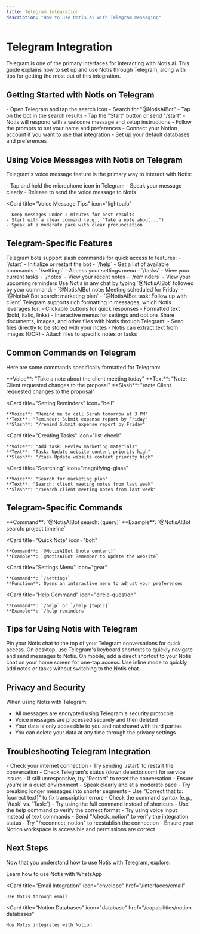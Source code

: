 ```yaml
---
title: Telegram Integration
description: "How to use Notis.ai with Telegram messaging"
---
```


# Telegram Integration

Telegram is one of the primary interfaces for interacting with Notis.ai. This guide explains how to set up and use Notis through Telegram, along with tips for getting the most out of this integration.

## Getting Started with Notis on Telegram

<Steps>
  <Step title="Find the Notis Bot">
    - Open Telegram and tap the search icon
    - Search for "@NotisAIBot"
    - Tap on the bot in the search results
  </Step>
  
  <Step title="Start the Conversation">
    - Tap the "Start" button or send "/start"
    - Notis will respond with a welcome message and setup instructions
  </Step>
  
  <Step title="Complete the Onboarding">
    - Follow the prompts to set your name and preferences
    - Connect your Notion account if you want to use that integration
    - Set up your default databases and preferences
  </Step>
</Steps>

## Using Voice Messages with Notis on Telegram

Telegram's voice message feature is the primary way to interact with Notis:

<CardGroup cols={2}>
  <Card
    title="Recording Voice Messages"
    icon="microphone"
  >
    - Tap and hold the microphone icon in Telegram
    - Speak your message clearly
    - Release to send the voice message to Notis
  </Card>
  
  <Card
    title="Voice Message Tips"
    icon="lightbulb"
  >
    - Keep messages under 2 minutes for best results
    - Start with a clear command (e.g., "Take a note about...")
    - Speak at a moderate pace with clear pronunciation
  </Card>
</CardGroup>

## Telegram-Specific Features

<AccordionGroup>
  <Accordion title="Bot Commands">
    Telegram bots support slash commands for quick access to features:
    - `/start` - Initialize or restart the bot
    - `/help` - Get a list of available commands
    - `/settings` - Access your settings menu
    - `/tasks` - View your current tasks
    - `/notes` - View your recent notes
    - `/reminders` - View your upcoming reminders
  </Accordion>
  
  <Accordion title="Inline Mode">
    Use Notis in any chat by typing `@NotisAIBot` followed by your command:
    - `@NotisAIBot note: Meeting scheduled for Friday`
    - `@NotisAIBot search: marketing plan`
    - `@NotisAIBot task: Follow up with client`
  </Accordion>
  
  <Accordion title="Rich Message Formatting">
    Telegram supports rich formatting in messages, which Notis leverages for:
    - Clickable buttons for quick responses
    - Formatted text (bold, italic, links)
    - Interactive menus for settings and options
  </Accordion>
  
  <Accordion title="File Sharing">
    Share documents, images, and other files with Notis through Telegram:
    - Send files directly to be stored with your notes
    - Notis can extract text from images (OCR)
    - Attach files to specific notes or tasks
  </Accordion>
</AccordionGroup>

## Common Commands on Telegram

Here are some commands specifically formatted for Telegram:

<CardGroup cols={2}>
  <Card
    title="Taking Notes"
    icon="note-sticky"
  >
    **Voice**: "Take a note about the client meeting today"  
    **Text**: "Note: Client requested changes to the proposal"  
    **Slash**: "/note Client requested changes to the proposal"
  </Card>
  
  <Card
    title="Setting Reminders"
    icon="bell"
  >
    **Voice**: "Remind me to call Sarah tomorrow at 3 PM"  
    **Text**: "Reminder: Submit expense report by Friday"  
    **Slash**: "/remind Submit expense report by Friday"
  </Card>
  
  <Card
    title="Creating Tasks"
    icon="list-check"
  >
    **Voice**: "Add task: Review marketing materials"  
    **Text**: "Task: Update website content priority high"  
    **Slash**: "/task Update website content priority high"
  </Card>
  
  <Card
    title="Searching"
    icon="magnifying-glass"
  >
    **Voice**: "Search for marketing plan"  
    **Text**: "Search: client meeting notes from last week"  
    **Slash**: "/search client meeting notes from last week"
  </Card>
</CardGroup>

## Telegram-Specific Commands

<CardGroup cols={2}>
  <Card
    title="Inline Search"
    icon="search"
  >
    **Command**: `@NotisAIBot search: [query]`  
    **Example**: `@NotisAIBot search: project timeline`
  </Card>
  
  <Card
    title="Quick Note"
    icon="bolt"
  >
    **Command**: `@NotisAIBot [note content]`  
    **Example**: `@NotisAIBot Remember to update the website`
  </Card>
  
  <Card
    title="Settings Menu"
    icon="gear"
  >
    **Command**: `/settings`  
    **Function**: Opens an interactive menu to adjust your preferences
  </Card>
  
  <Card
    title="Help Command"
    icon="circle-question"
  >
    **Command**: `/help` or `/help [topic]`  
    **Example**: `/help reminders`
  </Card>
</CardGroup>

## Tips for Using Notis with Telegram

<AccordionGroup>
  <Accordion title="Pin the Conversation">
    Pin your Notis chat to the top of your Telegram conversations for quick access.
  </Accordion>
  
  <Accordion title="Use Keyboard Shortcuts">
    On desktop, use Telegram's keyboard shortcuts to quickly navigate and send messages to Notis.
  </Accordion>
  
  <Accordion title="Create a Shortcut on Your Home Screen">
    On mobile, add a direct shortcut to your Notis chat on your home screen for one-tap access.
  </Accordion>
  
  <Accordion title="Utilize Inline Mode">
    Use inline mode to quickly add notes or tasks without switching to the Notis chat.
  </Accordion>
</AccordionGroup>

## Privacy and Security

When using Notis with Telegram:

- All messages are encrypted using Telegram's security protocols
- Voice messages are processed securely and then deleted
- Your data is only accessible to you and not shared with third parties
- You can delete your data at any time through the privacy settings

## Troubleshooting Telegram Integration

<AccordionGroup>
  <Accordion title="Bot Not Responding">
    - Check your internet connection
    - Try sending `/start` to restart the conversation
    - Check Telegram's status (down.detector.com) for service issues
    - If still unresponsive, try "Restart" to reset the conversation
  </Accordion>
  
  <Accordion title="Voice Messages Not Transcribing Correctly">
    - Ensure you're in a quiet environment
    - Speak clearly and at a moderate pace
    - Try breaking longer messages into shorter segments
    - Use "Correct that to: [correct text]" to fix transcription errors
  </Accordion>
  
  <Accordion title="Command Not Recognized">
    - Check the command syntax (e.g., `/task` vs. `Task:`)
    - Try using the full command instead of shortcuts
    - Use the help command to verify the correct format
    - Try using voice input instead of text commands
  </Accordion>
  
  <Accordion title="Notion Integration Problems">
    - Send "/check_notion" to verify the integration status
    - Try "/reconnect_notion" to reestablish the connection
    - Ensure your Notion workspace is accessible and permissions are correct
  </Accordion>
</AccordionGroup>

## Next Steps

Now that you understand how to use Notis with Telegram, explore:

<CardGroup cols={3}>
  <Card
    title="WhatsApp Integration"
    icon="whatsapp"
    href="/interfaces/whatsapp"
  >
    Learn how to use Notis with WhatsApp
  </Card>
  
  <Card
    title="Email Integration"
    icon="envelope"
    href="/interfaces/email"
  >
    Use Notis through email
  </Card>
  
  <Card
    title="Notion Databases"
    icon="database"
    href="/capabilities/notion-databases"
  >
    How Notis integrates with Notion
  </Card>
</CardGroup>
